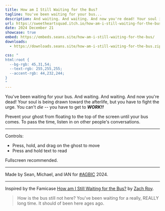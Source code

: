 ```yaml
---
title: How am I Still Waiting for the Bus?
tagline: You've been waiting for your bus...
description: And waiting. And waiting. And now you're dead! Your soul is being drawn toward the afterlife, but you have to fight the urge. You can't die -- you have to get to WORK!!
url: https://sweetheartsquad.itch.io/how-am-i-still-waiting-for-the-bus
date: 2024 December 21
showcase: true
embed: https://embeds.seans.site/how-am-i-still-waiting-for-the-bus/
downloads:
  - https://downloads.seans.site/how-am-i-still-waiting-for-the-bus.zip

css: "
html:root {
  --bg-rgb: 45,31,54;
  --text-rgb: 255,255,255;
  --accent-rgb: 44,232,244;
}
"
---
```



You've been waiting for your bus. And waiting. And waiting. And now you're dead! Your soul is being drawn toward the afterlife, but you have to fight the urge. You can't *die* -- you have to get to ***WORK!!***

Prevent your ghost from floating to the top of the screen until your bus comes. To pass the time, listen in on other people's conversations.

---

Controls:

- Press, hold, and drag on the ghost to move
- Press and hold text to read

Fullscreen recommended.

---

Made by Sean, Michael, and IAN for [#AGBIC](https://itch.io/jam/a-game-by-its-cover-2024) 2024.

---

Inspired by the Famicase [How am I Still Waiting for the Bus?](https://famicase.com/24/softs/079.html) by [Zach Roy](https://zachroy.com/).

> How is the bus still not here? You've been waiting for a really, REALLY long time. It should of been here ages ago.
